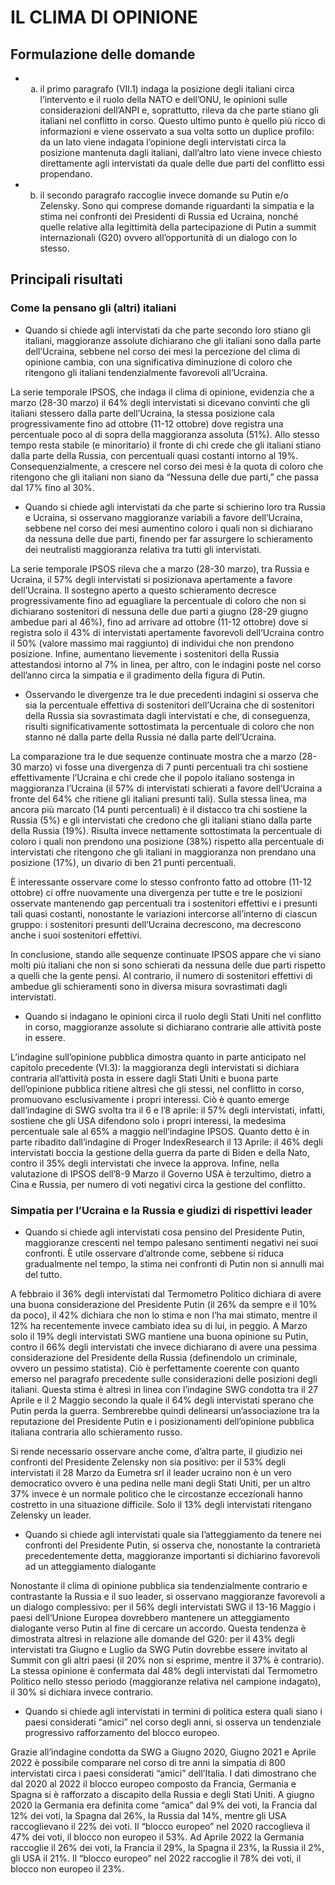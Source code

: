 # IL CLIMA DI OPINIONE

## Formulazione delle domande

* a) il primo paragrafo (VII.1) indaga la posizione degli italiani circa l’intervento e il ruolo della NATO e dell’ONU, le opinioni sulle considerazioni dell’ANPI e, soprattutto, rileva da che parte stiano gli italiani nel conflitto in corso. Questo ultimo punto è quello più ricco di informazioni e viene osservato a sua volta sotto un duplice profilo: da un lato viene indagata l’opinione degli intervistati circa la posizione mantenuta dagli italiani, dall’altro lato viene invece chiesto direttamente agli intervistati da quale delle due parti del conflitto essi propendano. 

* b) il secondo paragrafo raccoglie invece domande su Putin e/o Zelensky. Sono qui comprese domande riguardanti la simpatia e la stima nei confronti dei Presidenti di Russia ed Ucraina, nonché quelle relative alla legittimità della partecipazione di Putin a summit internazionali (G20) ovvero all’opportunità di un dialogo con lo stesso.

## Principali risultati 

### Come la pensano gli (altri) italiani

*	Quando si chiede agli intervistati da che parte secondo loro stiano gli italiani, maggioranze assolute dichiarano che gli italiani sono dalla parte dell’Ucraina, sebbene nel corso dei mesi la percezione del clima di opinione cambia, con una significativa diminuzione di coloro che ritengono gli italiani tendenzialmente favorevoli all’Ucraina.

La serie temporale IPSOS, che indaga il clima di opinione, evidenzia che a marzo (28-30 marzo) il 64% degli intervistati si dicevano convinti che gli italiani stessero dalla parte dell’Ucraina, la stessa posizione cala progressivamente fino ad ottobre (11-12 ottobre) dove registra una percentuale poco al di sopra della maggioranza assoluta (51%). Allo stesso tempo resta stabile (e minoritario) il fronte di chi crede che gli italiani stiano dalla parte della Russia, con percentuali quasi costanti intorno al 19%. Consequenzialmente, a crescere nel corso dei mesi è la quota di coloro che ritengono che gli italiani non siano da “Nessuna delle due parti,” che passa dal 17% fino al 30%. 

* Quando si chiede agli intervistati da che parte si schierino loro tra Russia e Ucraina, si osservano maggioranze variabili a favore dell’Ucraina, sebbene nel corso dei mesi aumentino coloro i quali non si dichiarano da nessuna delle due parti, finendo per far assurgere lo schieramento dei neutralisti maggioranza relativa tra tutti gli intervistati.

La serie temporale IPSOS rileva che a marzo (28-30 marzo), tra Russia e Ucraina, il 57% degli intervistati si posizionava apertamente a favore dell’Ucraina. Il sostegno aperto a questo schieramento decresce progressivamente fino ad eguagliare la percentuale di coloro che non si dichiarano sostenitori di nessuna delle due parti a giugno (28-29 giugno ambedue pari al 46%), fino ad arrivare ad ottobre (11-12 ottobre) dove si registra solo il 43% di intervistati apertamente favorevoli dell’Ucraina contro il 50% (valore massimo mai raggiunto) di individui che non prendono posizione. Infine, aumentano lievemente i sostenitori della Russia attestandosi intorno al 7% in linea, per altro, con le indagini poste nel corso dell’anno circa la simpatia e il gradimento della figura di Putin.

* Osservando le divergenze tra le due precedenti indagini si osserva che sia la percentuale effettiva di sostenitori dell’Ucraina che di sostenitori della Russia sia sovrastimata dagli intervistati e che, di conseguenza, risulti significativamente sottostimata la percentuale di coloro che non stanno né dalla parte della Russia né dalla parte dell’Ucraina.

La comparazione tra le due sequenze continuate mostra che a marzo (28-30 marzo) vi fosse una divergenza di 7 punti percentuali tra chi sostiene effettivamente l’Ucraina e chi crede che il popolo italiano sostenga in maggioranza l’Ucraina (il 57% di intervistati schierati a favore dell’Ucraina a fronte del 64% che ritiene gli italiani presunti tali). Sulla stessa linea, ma ancora più marcato (14 punti percentuali) è il distacco tra chi sostiene la Russia (5%) e gli intervistati che credono che gli italiani stiano dalla parte della Russia (19%). Risulta invece nettamente sottostimata la percentuale di coloro i quali non prendono una posizione (38%) rispetto alla percentuale di intervistati che ritengono che gli italiani in maggioranza non prendano una posizione (17%), un divario di ben 21 punti percentuali.

È interessante osservare come lo stesso confronto fatto ad ottobre (11-12 ottobre) ci offre nuovamente una divergenza per tutte e tre le posizioni osservate mantenendo gap percentuali tra i sostenitori effettivi e i presunti tali quasi costanti, nonostante le variazioni intercorse all’interno di ciascun gruppo: i sostenitori presunti dell’Ucraina decrescono, ma decrescono anche i suoi sostenitori effettivi.

In conclusione, stando alle sequenze continuate IPSOS appare che vi siano molti più italiani che non si sono schierati da nessuna delle due parti rispetto a quelli che la gente pensi. Al contrario, il numero di sostenitori effettivi di ambedue gli schieramenti sono in diversa misura sovrastimati dagli intervistati. 

* Quando si indagano le opinioni circa il ruolo degli Stati Uniti nel conflitto in corso, maggioranze assolute si dichiarano contrarie alle attività poste in essere.

L’indagine sull’opinione pubblica dimostra quanto in parte anticipato nel capitolo precedente (VI.3): la maggioranza degli intervistati si dichiara contraria all’attività posta in essere dagli Stati Uniti e buona parte dell’opinione pubblica ritiene altresì che gli stessi, nel conflitto in corso, promuovano esclusivamente i propri interessi. Ciò è quanto emerge dall’indagine di SWG svolta tra il 6 e l’8 aprile: il 57% degli intervistati, infatti, sostiene che gli USA difendono solo i propri interessi, la medesima percentuale sale al 65% a maggio nell’indagine IPSOS. Quanto detto è in parte ribadito dall’indagine di Proger IndexResearch il 13 Aprile: il 46% degli intervistati boccia la gestione della guerra da parte di Biden e della Nato, contro il 35% degli intervistati che invece la approva.
Infine, nella valutazione di IPSOS dell’8-9 Marzo il Governo USA è terzultimo, dietro a Cina e Russia, per numero di voti negativi circa la gestione del conflitto.

### Simpatia per l’Ucraina e la Russia e giudizi di rispettivi leader

* Quando si chiede agli intervistati cosa pensino del Presidente Putin, maggioranze crescenti nel tempo palesano sentimenti negativi nei suoi confronti. È utile osservare d’altronde come, sebbene si riduca gradualmente nel tempo, la stima nei confronti di Putin non si annulli mai del tutto.

A febbraio il 36% degli intervistati dal Termometro Politico dichiara di avere una buona considerazione del Presidente Putin (il 26% da sempre e il 10% da poco), il 42% dichiara che non lo stima e non l’ha mai stimato, mentre il 12% ha recentemente invece cambiato idea su di lui, in peggio.
A Marzo solo il 19% degli intervistati SWG mantiene una buona opinione su Putin, contro il 66% degli intervistati che invece dichiarano di avere una pessima considerazione del Presidente della Russia (definendolo un criminale, ovvero un pessimo statista). Ciò è perfettamente coerente con quanto emerso nel paragrafo precedente sulle considerazioni delle posizioni degli italiani.
Questa stima è altresì in linea con l’indagine SWG condotta tra il 27 Aprile e il 2 Maggio secondo la quale il 64% degli intervistati sperano che Putin perda la guerra. 
Sembrerebbe quindi delinearsi un’associazione tra la reputazione del Presidente Putin e i posizionamenti dell’opinione pubblica italiana contraria allo schieramento russo. 

Si rende necessario osservare anche come, d’altra parte, il giudizio nei confronti del Presidente Zelensky non sia positivo: per il 53% degli intervistati il 28 Marzo da Eumetra srl il leader ucraino non è un vero democratico ovvero è una pedina nelle mani degli Stati Uniti, per un altro 37% invece è un normale politico che le circostanze eccezionali hanno costretto in una situazione difficile. Solo il 13% degli intervistati ritengano Zelensky un leader. 

* Quando si chiede agli intervistati quale sia l’atteggiamento da tenere nei confronti del Presidente Putin, si osserva che, nonostante la contrarietà precedentemente detta, maggioranze importanti si dichiarino favorevoli ad un atteggiamento dialogante

Nonostante il clima di opinione pubblica sia tendenzialmente contrario e contrastante la Russia e il suo leader, si osservano maggioranze favorevoli a un dialogo complessivo: per il 56% degli intervistati SWG il 13-16 Maggio i paesi dell’Unione Europea dovrebbero mantenere un atteggiamento dialogante verso Putin al fine di cercare un accordo. 
Questa tendenza è dimostrata altresì in relazione alle domande del G20: per il 43% degli intervistati tra Giugno e Luglio da SWG Putin dovrebbe essere invitato al Summit con gli altri paesi (il 20% non si esprime, mentre il 37% è contrario). La stessa opinione è confermata dal 48% degli intervistati dal Termometro Politico nello stesso periodo (maggioranze relativa nel campione indagato), il 30% si dichiara invece contrario.

* Quando si chiede agli intervistati in termini di politica estera quali siano i paesi considerati “amici” nel corso degli anni, si osserva un tendenziale progressivo rafforzamento del blocco europeo.

Grazie all’indagine condotta da SWG a Giugno 2020, Giugno 2021 e Aprile 2022 è possibile comparare nel corso di tre anni la simpatia di 800 intervistati circa i paesi considerati “amici” dell’Italia. I dati dimostrano che dal 2020 al 2022 il blocco europeo composto da Francia, Germania e Spagna si è rafforzato a discapito della Russia e degli Stati Uniti. 
A giugno 2020 la Germania era definita come “amica” dal 9% dei voti, la Francia dal 12% dei voti, la Spagna dal 26%, la Russia dal 14%, mentre gli USA raccoglievano il 22% dei voti. Il “blocco europeo” nel 2020 raccoglieva il 47% dei voti, il blocco non europeo il 53%.
Ad Aprile 2022 la Germania raccoglie il 26% dei voti, la Francia il 29%, la Spagna il 23%, la Russia il 2%, gli USA il 21%. Il “blocco europeo” nel 2022 raccoglie il 78% dei voti, il blocco non europeo il 23%.




